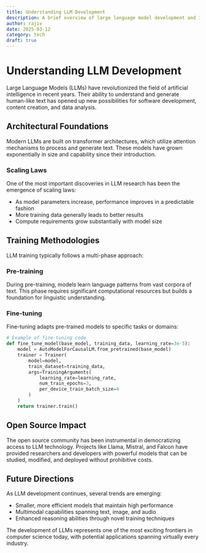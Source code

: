 ```yaml
---
title: Understanding LLM Development
description: A brief overview of large language model development and its impact on AI research
author: rajiv
date: 2025-03-12
category: tech
draft: true
---
```


# Understanding LLM Development

Large Language Models (LLMs) have revolutionized the field of artificial intelligence in recent years. Their ability to understand and generate human-like text has opened up new possibilities for software development, content creation, and data analysis.

## Architectural Foundations

Modern LLMs are built on transformer architectures, which utilize attention mechanisms to process and generate text. These models have grown exponentially in size and capability since their introduction.

### Scaling Laws

One of the most important discoveries in LLM research has been the emergence of scaling laws:

- As model parameters increase, performance improves in a predictable fashion
- More training data generally leads to better results
- Compute requirements grow substantially with model size

## Training Methodologies

LLM training typically follows a multi-phase approach:

### Pre-training

During pre-training, models learn language patterns from vast corpora of text. This phase requires significant computational resources but builds a foundation for linguistic understanding.

### Fine-tuning

Fine-tuning adapts pre-trained models to specific tasks or domains:

```python
# Example of fine-tuning code
def fine_tune_model(base_model, training_data, learning_rate=3e-5):
    model = AutoModelForCausalLM.from_pretrained(base_model)
    trainer = Trainer(
        model=model,
        train_dataset=training_data,
        args=TrainingArguments(
            learning_rate=learning_rate,
            num_train_epochs=3,
            per_device_train_batch_size=4
        )
    )
    return trainer.train()
```

## Open Source Impact

The open source community has been instrumental in democratizing access to LLM technology. Projects like Llama, Mistral, and Falcon have provided researchers and developers with powerful models that can be studied, modified, and deployed without prohibitive costs.

## Future Directions

As LLM development continues, several trends are emerging:

- Smaller, more efficient models that maintain high performance
- Multimodal capabilities spanning text, image, and audio
- Enhanced reasoning abilities through novel training techniques

The development of LLMs represents one of the most exciting frontiers in computer science today, with potential applications spanning virtually every industry.

<Cards>
  <Card title="Explore Transformer Architecture" href="/docs/transformers" />
  <Card title="Learn about Fine-tuning" href="/docs/fine-tuning" />
</Cards>
